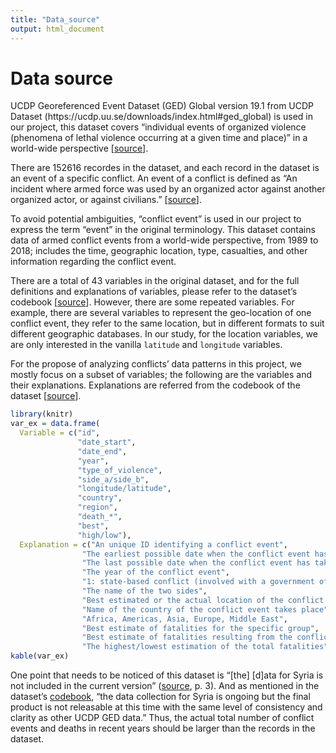 ```yaml
---
title: "Data_source"
output: html_document
---
```


# Data source

UCDP Georeferenced Event Dataset (GED) Global version 19.1 from UCDP Dataset (https://ucdp.uu.se/downloads/index.html#ged_global) is used in our project, this dataset covers "individual events of organized violence (phenomena of lethal violence occurring at a given time and place)" in a world-wide perspective [[source](https://ucdp.uu.se/downloads/index.html#ged_global)].

There are 152616 recordes in the dataset, and each record in the dataset is an event of a specific conflict. An event of a conflict is defined as "An incident where armed force was used by an organized actor against another organized actor, or against civilians." [[source](https://ucdp.uu.se/downloads/ged/ged191.pdf)]. 

To avoid potential ambiguities, "conflict event" is used in our project to express the term "event" in the original terminology. This dataset contains data of armed conflict events from a world-wide perspective, from 1989 to 2018; includes the time, geographic location, type, casualties, and other information regarding the conflict event. 

There are a total of 43 variables in the original dataset, and for the full definitions and explanations of variables, please refer to the dataset's codebook [[source](https://ucdp.uu.se/downloads/ged/ged191.pdf)]. However, there are some repeated variables. For example, there are several variables to represent the geo-location of one conflict event, they refer to the same location, but in different formats to suit different geographic databases. In our study, for the location variables, we are only interested in the vanilla `latitude` and `longitude` variables.

For the propose of analyzing conflicts' data patterns in this project, we mostly focus on a subset of variables; the following are the variables and their explanations. Explanations are referred from the codebook of the dataset [[source](https://ucdp.uu.se/downloads/ged/ged191.pdf)].

```r
library(knitr)
var_ex = data.frame(
  Variable = c("id",
               "date_start",
               "date_end",
               "year",
               "type_of_violence",
               "side_a/side_b",
               "longitude/latitude",
               "country",
               "region",
               "death_*",
               "best",
               "high/low"),
  Explanation = c("An unique ID identifying a conflict event",
                "The earliest possible date when the conflict event has taken place",
                "The last possible date when the conflict event has taken place",
                "The year of the conflict event",
                "1: state-based conflict (involved with a government of a state or any opposition organization or alliance of organizations); 2: non-state conflict (between organized armed groups); 3: one-sided violence (against civilians)",
                "The name of the two sides",
                "Best estimated or the actual location of the conflict event takes place",
                "Name of the country of the conflict event takes place",
                "Africa, Americas, Asia, Europe, Middle East",
                "Best estimate of fatalities for the specific group",
                "Best estimate of fatalities resulting from the conflict event",
                "The highest/lowest estimation of the total fatalities"))
kable(var_ex)
```

One point that needs to be noticed of this dataset is "[the] [d]ata for Syria is not included in the current version" ([source](https://ucdp.uu.se/downloads/ged/ged191.pdf), p. 3). And as mentioned in the dataset's [codebook](https://ucdp.uu.se/downloads/ged/ged191.pdf), "the data collection for Syria is ongoing but the final product is not releasable at this time with the same level of consistency and clarity as other UCDP GED data." Thus, the actual total number of conflict events and deaths in recent years should be larger than the records in the dataset.